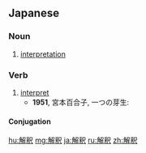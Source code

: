 ==Japanese==
{{ja-kanjitab|かい|しゃく|yomi=on}}

===Noun===
{{ja-noun|かいしゃく}}

# [[interpretation]]

===Verb===
{{ja-verb-suru|tr=trans|かいしゃく}}

# [[interpret]]
#* '''1951''', 宮本百合子, 一つの芽生:
#*: {{ja-usex|単に偶然発された言葉と'''解釈'''するほかないのだろうか。|たん に ぐうぜん はっされた ことば と '''かいしゃく''' する ほか ない の だろう か。|Probably the only way to interpret it was as something uttered by accident.}}

====Conjugation====
{{ja-suru|かいしゃく}}

[[hu:解釈]]
[[mg:解釈]]
[[ja:解釈]]
[[ru:解釈]]
[[zh:解釈]]
